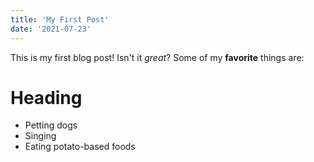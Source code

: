 ```yaml
---
title: 'My First Post'
date: '2021-07-23'
---
```


This is my first blog post! Isn't it _great_?
Some of my **favorite** things are:

# Heading

- Petting dogs
- Singing
- Eating potato-based foods
